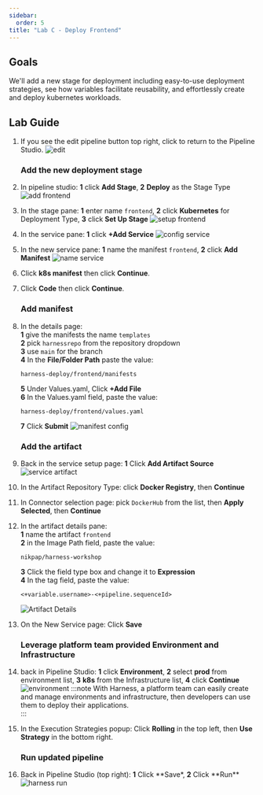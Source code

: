 ```yaml
---
sidebar:
  order: 5
title: "Lab C - Deploy Frontend"
---
```


## Goals

We'll add a new stage for deployment including easy-to-use deployment strategies, see how variables facilitate reusability, and effortlessly create and deploy kubernetes workloads.

## Lab Guide

1. If you see the edit pipeline button top right, click to return to the Pipeline Studio.
   ![edit](../../../img/harnessedit.png)

   ### Add the new deployment stage

1. In pipeline studio: **1** click **Add Stage**, **2** **Deploy** as the Stage Type
   ![add frontend](../../../img/harness2adddeploy.png)
1. In the stage pane: **1** enter name `frontend`, **2** click **Kubernetes** for Deployment Type, **3** click **Set Up Stage**
   ![setup frontend](../../../img/harness2frontend.png)
1. In the service pane: **1** click **+Add Service**
   ![config service](../../../img/harness2addservice.png)
1. In the new service pane: **1** name the manifest `frontend`, **2** click **Add Manifest**
   ![name service](../../../img/harness2addmanifest.png)
1. Click **k8s manifest** then click **Continue**.
1. Click **Code** then click **Continue**.
   ### Add manifest
1. In the details page:  
   **1** give the manifests the name `templates`  
   **2** pick `harnessrepo` from the repository dropdown  
   **3** use `main` for the branch  
   **4** In the **File/Folder Path** paste the value:
   ```
   harness-deploy/frontend/manifests
   ```
   **5** Under Values.yaml, Click **+Add File**  
   **6** In the Values.yaml field, paste the value:
   ```
   harness-deploy/frontend/values.yaml
   ```
   **7** Click **Submit**
   ![manifest config](../../../img/harness2manifestdetails.png)
   ### Add the artifact
1. Back in the service setup page: **1** Click **Add Artifact Source**
   ![service artifact](../../../img/harness2serviceartifact.png)
1. In the Artifact Repository Type: click **Docker Registry**, then **Continue**
1. In Connector selection page: pick `DockerHub` from the list, then **Apply Selected**, then **Continue**
1. In the artifact details pane:  
   **1** name the artifact `frontend`  
   **2** in the Image Path field, paste the value:
   ```
   nikpap/harness-workshop
   ```
   **3** Click the field type box and change it to **Expression**  
   **4** In the tag field, paste the value:
   ```
   <+variable.username>-<+pipeline.sequenceId>
   ```
   ![Artifact Details](../../../img/harness2artifactdetails.png)
1. On the New Service page: Click **Save**
   ### Leverage platform team provided Environment and Infrastructure
1. back in Pipeline Studio: **1** click **Environment**, **2** select **prod** from environment list, **3** **k8s** from the Infrastructure list, **4** click **Continue**
   ![environment](../../../img/harness2environment.png)
   :::note
   With Harness, a platform team can easily create and manage environments and infrastructure, then developers can use them to deploy their applications.  
   :::
1. In the Execution Strategies popup: Click **Rolling** in the top left, then **Use Strategy** in the bottom right.
   ### Run updated pipeline
1. Back in Pipeline Studio (top right): **1** Click **Save\*, **2** Click **Run\*\*
   ![harness run](../../../img/saverun.png)

